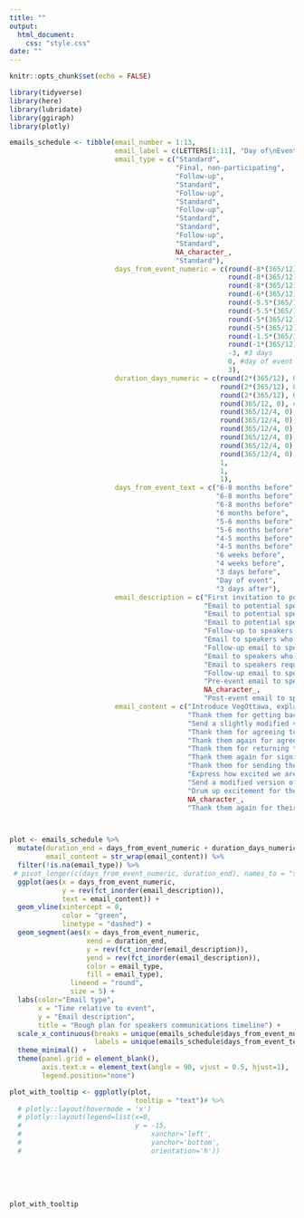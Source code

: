 ```yaml
---
title: ""
output: 
  html_document:
    css: "style.css"
date: ""
---
```


```r
knitr::opts_chunk$set(echo = FALSE)

library(tidyverse)
library(here)
library(lubridate)
library(ggiraph)
library(plotly)

```

```r

emails_schedule <- tibble(email_number = 1:13,
                          email_label = c(LETTERS[1:11], "Day of\nEvent", LETTERS[12]),
                          email_type = c("Standard",
                                         "Final, non-participating",
                                         "Follow-up",
                                         "Standard",
                                         "Follow-up",
                                         "Standard",
                                         "Follow-up",
                                         "Standard",
                                         "Standard",
                                         "Follow-up",
                                         "Standard",
                                         NA_character_,
                                         "Standard"),
                          days_from_event_numeric = c(round(-8*(365/12), 0), #8 months
                                                      round(-8*(365/12), 0),
                                                      round(-8*(365/12), 0),
                                                      round(-6*(365/12), 0), #6 months
                                                      round(-5.5*(365/12), 0), #5.5 months
                                                      round(-5.5*(365/12), 0),
                                                      round(-5*(365/12), 0),  #5 months
                                                      round(-5*(365/12), 0),
                                                      round(-1.5*(365/12), 0), #6 weeks
                                                      round(-1*(365/12), 0), #4 weeks
                                                      -3, #3 days
                                                      0, #day of event
                                                      3), 
                          duration_days_numeric = c(round(2*(365/12), 0), #2 months
                                                    round(2*(365/12), 0), 
                                                    round(2*(365/12), 0),
                                                    round(365/12, 0), #1 month
                                                    round(365/12/4, 0), #1 week
                                                    round(365/12/4, 0),
                                                    round(365/12/4, 0),
                                                    round(365/12/4, 0),
                                                    round(365/12/4, 0),
                                                    round(365/12/4, 0),
                                                    1,
                                                    1,
                                                    1),
                          days_from_event_text = c("6-8 months before",
                                                   "6-8 months before",
                                                   "6-8 months before",
                                                   "6 months before",
                                                   "5-6 months before",
                                                   "5-6 months before",
                                                   "4-5 months before",
                                                   "4-5 months before",
                                                   "6 weeks before",
                                                   "4 weeks before",
                                                   "3 days before",
                                                   "Day of event",
                                                   "3 days after"),
                          email_description = c("First invitation to potential speakers",
                                                "Email to potential speakers who have declined to take part",
                                                "Email to potential speakers who have not replied to us at all",
                                                "Email to potential speakers who have accepted",
                                                "Follow-up to speakers who haven’t sent back the signed speaker agreement",
                                                "Email to speakers who have sent back the signed speaker agreement",
                                                "Follow-up email to speakers who have not sent the info requested",
                                                "Email to speakers who have supplied the requested info",
                                                "Email to speakers requesting their presentation",
                                                "Follow-up email to speakers who have not provided their presentation",
                                                "Pre-event email to speakers",
                                                NA_character_,
                                                "Post-event email to speakers"),
                          email_content = c("Introduce VegOttawa, explain we are planning a VegFest and would like to extend invitation for them to speak on X topic. Provide event dates, location, and either ask what their speaker fee would be (for more well-known speakers) or provide what we can offer as a speaker fee (for others). Indicate that we will cover travel and accommodation costs, and request an answer within a certain time frame (2 weeks?)",
                                            "Thank them for getting back to us and express hope that we might collaborate in the future. Wish them well.",
                                            "Send a slightly modified version of the first email, letting them know we’d really love them to consider joining us, but we understand if it isn’t possible right now. If they could please let us know either way, then we can move forward with other potential speakers. Give them a further (week?) to reply.",
                                            "Thank them for agreeing to participate, and include more details about what will be expected, including more details about talk length, content, themes we would advise against including, etc., plus signing the attached speaker agreement. Request the signed speaker agreement be returned to us within a certain time frame (1 week?)",
                                            "Thank them again for agreeing to participate, and explain that we need the signed speaker agreement to move forward. As we have X speaker spots to fill up, if we don’t hear back within another (week?), we will have to move on to other potential speakers to fill the spot. Thank them again and offer to answer any questions they may have.",
                                            "Thank them for returning the form and let them know their talk is now officially confirmed. Request details needed for booking accommodation and travel (full legal names, address, phone number? Or will they book own accommodation and provide us receipts for reimbursement? If so, indicate in email they should do so) and for promoting their talk (headshot, with specifications (what size, should it have a non-busy or solid colour background?, short bio (with max word count), short description of their talk (too early to request talk title at this point?), social media account links and website). Request that this all be provided to us within a specific time frame (1 week?)",
                                            "Thank them again for signing the speaker agreement and let them know how excited we are that they will be taking part in our event. Remind them that in order to promote their participation, we require information about their online presence and their photo/bio. Let them know that if they have any questions or issues with what needs to be provided, we are happy to help with that. Give them an extra (week?) to supply these.",
                                            "Thank them for sending the required info, and let them know how/when we will be promoting their talk (on Instagram, Facebook, on the website and through the VegOttawa newsletter). Request that they mention VegOttawa Fest in their socials/to their email contacts, and provide a logo file or two and maybe some example taglines they could use in their posts. Let them know we will be in touch closer to the event to check in, and request a copy of their powerpoint presentation within a specific time frame so we can test that it works with our equipment",
                                            "Express how excited we are for their talk, and remind them we require a copy of the powerpoint within the next two weeks, so we can make sure it works with our A/V equipment. Request the title of their talk so we can include it in printed/online materials. Thank them again for participating.",
                                            "Send a modified version of previous email, asking when they  might be able to send a copy of the presentation. Request the title of their talk ASAP, for our materials. Let them know if they have any issues or questions to reach out and we can help.",
                                            "Drum up excitement for the event and again thank them for participating. Ask if they have any last minute questions or issues and reconfirm their travel/accommodation details. Include date, time, and place of event so they have it handy in a recent email. Outline who they should ask for when they arrive or where they should go exactly.",
                                            NA_character_,
                                            "Thank them again for their participation and making the event a success. Express that it was great to work with them and VegOttawa hopes to work with them again. Provide a link to an anonymous feedback form and also let them know they can provide non-anonymous feedback though email too."))



plot <- emails_schedule %>%
  mutate(duration_end = days_from_event_numeric + duration_days_numeric,
         email_content = str_wrap(email_content)) %>% 
  filter(!is.na(email_type)) %>%
 # pivot_longer(c(days_from_event_numeric, duration_end), names_to = "start_end", values_to = "days_from_event") %>% 
  ggplot(aes(x = days_from_event_numeric,
             y = rev(fct_inorder(email_description)),
             text = email_content)) +
  geom_vline(xintercept = 0,
             color = "green",
             linetype = "dashed") +
  geom_segment(aes(x = days_from_event_numeric, 
                   xend = duration_end, 
                   y = rev(fct_inorder(email_description)), 
                   yend = rev(fct_inorder(email_description)),
                   color = email_type,
                   fill = email_type), 
               lineend = "round", 
               size = 5) + 
  labs(color="Email type",
       x = "Time relative to event",
       y = "Email description",
       title = "Rough plan for speakers communications timeline") +
  scale_x_continuous(breaks = unique(emails_schedule$days_from_event_numeric), 
                     labels = unique(emails_schedule$days_from_event_text)) +
  theme_minimal() +
  theme(panel.grid = element_blank(),
        axis.text.x = element_text(angle = 90, vjust = 0.5, hjust=1),
        legend.position="none") 

plot_with_tooltip <- ggplotly(plot,
                               tooltip = "text")# %>%
  # plotly::layout(hovermode = 'x')
  # plotly::layout(legend=list(x=0, 
  #                            y = -15,
  #                                xanchor='left',
  #                                yanchor='bottom',
  #                                orientation='h'))

```


<br />
<br />
<br />


```r



plot_with_tooltip

```

